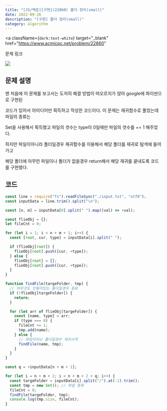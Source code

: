 ---
title: "[JS/백준]{구현}(22860) 폴더 정리(small)"
date: 2022-09-26
description: "[구현] 폴더 정리(small)"
category: algorithm
---

<a
  className={`dark:text-white`}
  target="_blank"
  href="https://www.acmicpc.net/problem/22860"
>
  문제 링크
</a>

<div>
  <img
    src="https://user-images.githubusercontent.com/75124028/192282912-d5b5b529-849a-4dca-b011-2a65345c2174.PNG"
    className={`max-w-full h-auto`}
  />
</div>
<h2 className={`dark:text-white`}>문제 설명</h2>

맨 처음에 이 문제를 보고서는 도저히 해결 방법이 떠오르지가 않아 google에 파이썬으로 구현된

코드가 있어서 아이디어만 획득하고 작성한 코드이다. 이 문제는 재귀함수로 풀었는데 파일의 종류는

Set을 사용해서 획득했고 파일의 갯수는 type이 0일때만 파일의 갯수를 += 1 해주었다.

하지만 파일이아니라 폴더일경우 재귀함수를 이용해서 해당 폴더를 재귀로 탐색에 들어가고

해당 폴더에 아무런 파일이나 폴더가 없을경우 return해서 해당 재귀를 끝내도록 코드를 구현했다.

<h2 className={`dark:text-white`}>코드</h2>

```js showLineNumbers
const line = require("fs").readFileSync("./input.txt", "utf8");
const inputData = line.trim().split("\n");

const [n, m] = inputData[0].split(" ").map((val) => +val);

const flieObj = {};
let fileCnt = 0;

for (let i = 1; i < n + m + 1; i++) {
  const [root, cur, type] = inputData[i].split(" ");

  if (flieObj[root]) {
    flieObj[root].push([cur, +type]);
  } else {
    flieObj[root] = [];
    flieObj[root].push([cur, +type]);
  }
}

function findFile(targeFolder, tmp) {
  // 아무것도 안들어있는 폴더일경우 종료
  if (!flieObj[targeFolder]) {
    return;
  }

  for (let arr of flieObj[targeFolder]) {
    const [name, type] = arr;
    if (type === 0) {
      fileCnt += 1;
      tmp.add(name);
    } else {
      // 파일이아닌 폴더일경우 재귀시작
      findFile(name, tmp);
    }
  }
}

const q = +inputData[n + m + 1];

for (let i = n + m + 2; i < n + m + 2 + q; i++) {
  const targeFolder = inputData[i].split("/").at(-1).trim();
  const tmp = new Set(); // 파일 종류
  fileCnt = 0;
  findFile(targeFolder, tmp);
  console.log(tmp.size, fileCnt);
}
```
